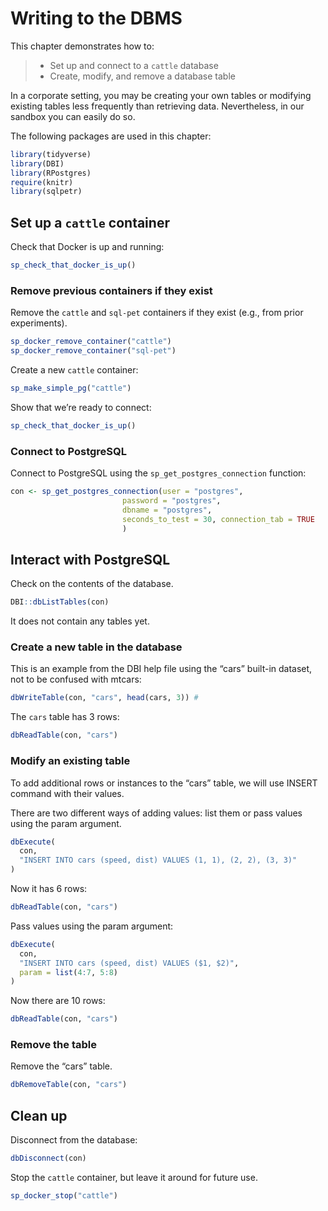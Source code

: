 # Writing to the DBMS {#chapter_writing-to-the-dbms}

This chapter demonstrates how to:

>
>  * Set up and connect to a `cattle` database
>  * Create, modify, and remove a database table
>

In a corporate setting, you may be creating your own tables or modifying existing tables less frequently than retrieving data. Nevertheless, in our sandbox you can easily do so.

The following packages are used in this chapter:
```r
library(tidyverse)
library(DBI)
library(RPostgres)
require(knitr)
library(sqlpetr)
```

## Set up a `cattle` container

Check that Docker is up and running:

```r
sp_check_that_docker_is_up()
```

### Remove previous containers if they exist
Remove the `cattle` and `sql-pet` containers if they exist (e.g., from prior experiments).  
```r
sp_docker_remove_container("cattle")
sp_docker_remove_container("sql-pet")
```

Create a new `cattle` container:
```r
sp_make_simple_pg("cattle")

```

Show that we're ready to connect:
```r
sp_check_that_docker_is_up()

```

### Connect to PostgreSQL

Connect to PostgreSQL using the `sp_get_postgres_connection` function:
```r
con <- sp_get_postgres_connection(user = "postgres",
                         password = "postgres",
                         dbname = "postgres",
                         seconds_to_test = 30, connection_tab = TRUE
                         )
```

## Interact with PostgreSQL

Check on the contents of the database.

```r
DBI::dbListTables(con)
```
It does not contain any tables yet.
 
### Create a new table in the database

This is an example from the DBI help file using the "cars" built-in dataset, not to be confused with mtcars:
```r
dbWriteTable(con, "cars", head(cars, 3)) #
```

The `cars` table has 3 rows:
```r
dbReadTable(con, "cars")  

```
### Modify an existing table

To add additional rows or instances to the "cars" table, we will use INSERT command with their values.

There are two different ways of adding values: list them or pass values using the param argument. 

```r
dbExecute(
  con,
  "INSERT INTO cars (speed, dist) VALUES (1, 1), (2, 2), (3, 3)"
)
```

Now it has 6 rows:
```r
dbReadTable(con, "cars")
```

Pass values using the param argument:
```r
dbExecute(
  con,
  "INSERT INTO cars (speed, dist) VALUES ($1, $2)",
  param = list(4:7, 5:8)
)
```

Now there are 10 rows:
```r
dbReadTable(con, "cars")

```

### Remove the table 

Remove the "cars"  table.

```r
dbRemoveTable(con, "cars")
```

## Clean up

Disconnect from the database:
```r
dbDisconnect(con)
```

Stop the `cattle` container, but leave it around for future use.
```r
sp_docker_stop("cattle")
```

